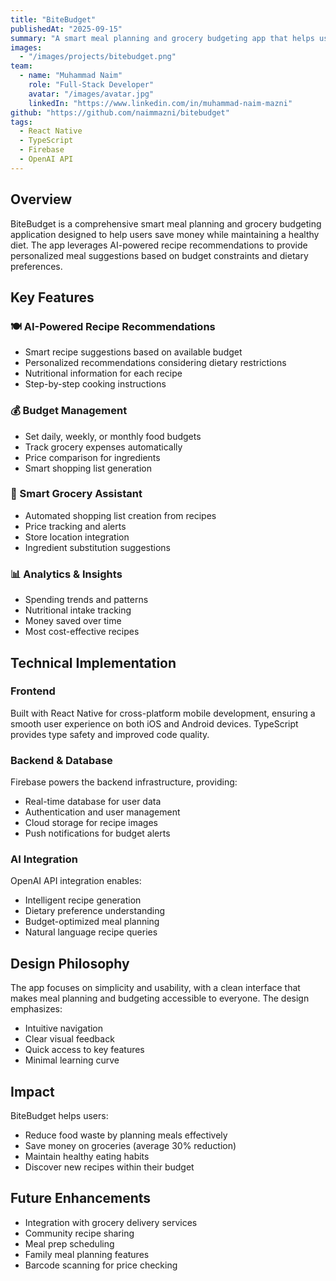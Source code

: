 ```yaml
---
title: "BiteBudget"
publishedAt: "2025-09-15"
summary: "A smart meal planning and grocery budgeting app that helps users save money while eating healthy through AI-powered recipe recommendations."
images:
  - "/images/projects/bitebudget.png"
team:
  - name: "Muhammad Naim"
    role: "Full-Stack Developer"
    avatar: "/images/avatar.jpg"
    linkedIn: "https://www.linkedin.com/in/muhammad-naim-mazni"
github: "https://github.com/naimmazni/bitebudget"
tags:
  - React Native
  - TypeScript
  - Firebase
  - OpenAI API
---
```


## Overview

BiteBudget is a comprehensive smart meal planning and grocery budgeting application designed to help users save money while maintaining a healthy diet. The app leverages AI-powered recipe recommendations to provide personalized meal suggestions based on budget constraints and dietary preferences.

## Key Features

### 🍽️ AI-Powered Recipe Recommendations

- Smart recipe suggestions based on available budget
- Personalized recommendations considering dietary restrictions
- Nutritional information for each recipe
- Step-by-step cooking instructions

### 💰 Budget Management

- Set daily, weekly, or monthly food budgets
- Track grocery expenses automatically
- Price comparison for ingredients
- Smart shopping list generation

### 🛒 Smart Grocery Assistant

- Automated shopping list creation from recipes
- Price tracking and alerts
- Store location integration
- Ingredient substitution suggestions

### 📊 Analytics & Insights

- Spending trends and patterns
- Nutritional intake tracking
- Money saved over time
- Most cost-effective recipes

## Technical Implementation

### Frontend

Built with React Native for cross-platform mobile development, ensuring a smooth user experience on both iOS and Android devices. TypeScript provides type safety and improved code quality.

### Backend & Database

Firebase powers the backend infrastructure, providing:

- Real-time database for user data
- Authentication and user management
- Cloud storage for recipe images
- Push notifications for budget alerts

### AI Integration

OpenAI API integration enables:

- Intelligent recipe generation
- Dietary preference understanding
- Budget-optimized meal planning
- Natural language recipe queries

## Design Philosophy

The app focuses on simplicity and usability, with a clean interface that makes meal planning and budgeting accessible to everyone. The design emphasizes:

- Intuitive navigation
- Clear visual feedback
- Quick access to key features
- Minimal learning curve

## Impact

BiteBudget helps users:

- Reduce food waste by planning meals effectively
- Save money on groceries (average 30% reduction)
- Maintain healthy eating habits
- Discover new recipes within their budget

## Future Enhancements

- Integration with grocery delivery services
- Community recipe sharing
- Meal prep scheduling
- Family meal planning features
- Barcode scanning for price checking
